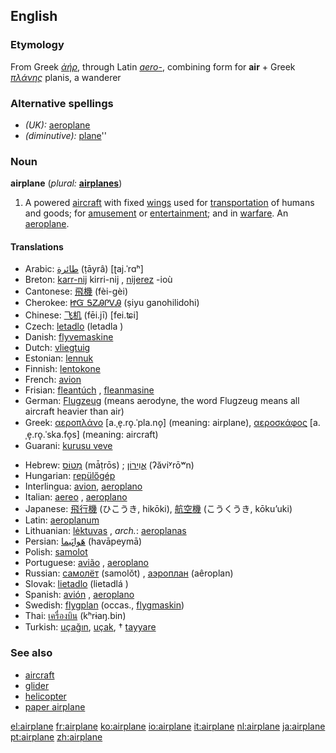 ==English==
===Etymology===
From Greek ''[[ἀήρ]]'', through Latin ''[[aero-]]'', combining form for '''air''' + Greek ''[[πλάνης]]'' planis, a wanderer

===Alternative spellings===
*''(UK):'' [[aeroplane]]
*''(diminutive):'' [[plane]]''

===Noun===
'''airplane'''  (''plural:'' '''[[airplanes]]''')
# {{US}} A powered [[aircraft]] with fixed [[wing]]s used for [[transportation]] of humans and goods; for [[amusement]] or [[entertainment]]; and in [[warfare]]. An [[aeroplane]].

====Translations====
{{top}}
*Arabic: [[طائرة]] (ṭāyrâ) [ʈaj.ˈrɑʰ]
*Breton: [[karr-nij]] {{m}} kirri-nij {{p}}, [[nijerez]] {{f}} -ioù {{p}}
*Cantonese: [[飛機]] (fèi-gèi)
*Cherokee: [[ᏥᏳ ᎦᏃᎯᎵᏙᎯ]] (ṣiyu ganohilidohi)
*Chinese: [[飞机]] (fēi.jī) [fei.ʨi]
*Czech: [[letadlo]] {{n}} (letadla {{p}})
*Danish: [[flyvemaskine]]
*Dutch: [[vliegtuig]] {{n}}
*Estonian: [[lennuk]]
*Finnish: [[lentokone]]
*French: [[avion]] {{m}}
*Frisian: [[fleantúch]] {{n}}, [[fleanmasine]]
*German: [[Flugzeug]] {{n}} (means aerodyne, the word Flugzeug means all aircraft heavier than air)
*Greek: [[αεροπλάνο]] [a.ˌe̞.ro̞.ˈpla.no̞] {{n}} (meaning: airplane), [[αεροσκάφος]] [a.ˌe̞.ro̞.ˈska.fo̞s] {{n}} (meaning: aircraft)
*Guarani: [[kurusu veve]]
{{mid}}
*Hebrew: [[מָטוֹס]] (mǡṭrōs) {{m}}; [[אֲוִירוֹן]] (ʔăviʸrōʷn) {{m}}
*Hungarian: [[repülőgép]]
*Interlingua: [[avion]], [[aeroplano]]
*Italian: [[aereo]] {{m}}, [[aeroplano]] {{m}}
*Japanese: [[飛行機]] (ひこうき, hikōki), [[航空機]] (こうくうき, kōkuʼuki)
*Latin: [[aeroplanum]]
*Lithuanian: [[lėktuvas]] {{m}}, ''arch.'': [[aeroplanas]] {{m}}
*Persian: [[هَواپَيما]] (havāpeymā)
*Polish: [[samolot]]
*Portuguese: [[avião]] {{m}}, [[aeroplano]] {{m}}
*Russian: [[самолёт]] (samolǒt) {{m}}, [[аэроплан]] (aêroplan) {{m}}
*Slovak: [[lietadlo]] {{n}} (lietadlá {{p}})
*Spanish: [[avión]] {{m}}, [[aeroplano]] {{m}}
*Swedish: [[flygplan]] (occas., [[flygmaskin]])
*Thai: [[เครื่องบิน]] (kʰrɨaŋ.bin)
*Turkish: [[uçağın]], [[uçak]], † [[tayyare]]
{{bottom}}

===See also===
*[[aircraft]]
*[[glider]]
*[[helicopter]]
*[[paper airplane]]

[[el:airplane]]
[[fr:airplane]]
[[ko:airplane]]
[[io:airplane]]
[[it:airplane]]
[[nl:airplane]]
[[ja:airplane]]
[[pt:airplane]]
[[zh:airplane]]